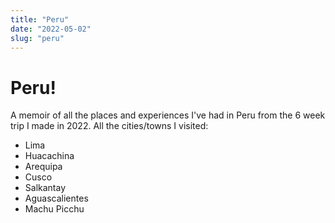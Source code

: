 ```yaml
---
title: "Peru"
date: "2022-05-02"
slug: "peru"
---
```


# Peru!

A memoir of all the places and experiences I've had in Peru from the 6 week trip I made in 2022. All the cities/towns I visited:

- Lima
- Huacachina
- Arequipa
- Cusco
- Salkantay
- Aguascalientes
- Machu Picchu


